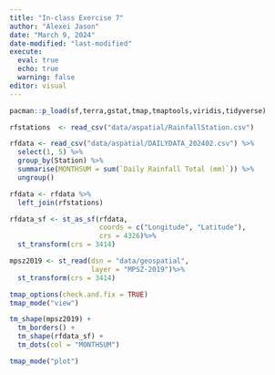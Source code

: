```yaml
---
title: "In-class Exercise 7"
author: "Alexei Jason"
date: "March 9, 2024"
date-modified: "last-modified"
execute: 
  eval: true
  echo: true
  warning: false
editor: visual
---
```


```r
pacman::p_load(sf,terra,gstat,tmap,tmaptools,viridis,tidyverse)
```

```r
rfstations  <- read_csv("data/aspatial/RainfallStation.csv")
```

```r
rfdata <- read_csv("data/aspatial/DAILYDATA_202402.csv") %>%
  select(1, 5) %>% 
  group_by(Station) %>% 
  summarise(MONTHSUM = sum(`Daily Rainfall Total (mm)`)) %>% 
  ungroup()
```

```r
rfdata <- rfdata %>%
  left_join(rfstations)
```

```r
rfdata_sf <- st_as_sf(rfdata,
                      coords = c("Longitude", "Latitude"),
                      crs = 4326)%>%
  st_transform(crs = 3414)
```

```r
mpsz2019 <- st_read(dsn = "data/geospatial", 
                    layer = "MPSZ-2019")%>%
  st_transform(crs = 3414)
```

```r
tmap_options(check.and.fix = TRUE)
tmap_mode("view")

tm_shape(mpsz2019) +
  tm_borders() +
  tm_shape(rfdata_sf) +
  tm_dots(col = "MONTHSUM")

tmap_mode("plot")
```
